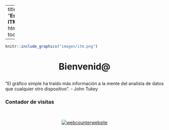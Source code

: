 
---
title: "**Estadística ITM**"
output:
  html_document:
    toc_float: false
   
---
<!-- Global site tag (gtag.js) - Google Analytics -->
<script async src="https://www.googletagmanager.com/gtag/js?id=G-6FW9MX8HJM"></script>
<script>
  window.dataLayer = window.dataLayer || [];
  function gtag(){dataLayer.push(arguments);}
  gtag('js', new Date());

  gtag('config', 'G-6FW9MX8HJM');
</script>

```r
knitr::include_graphics("imagen/itm.png")
```



<center> <h1> **Bienvenid@**

</h1> </center> 


"El gráfico simple ha traído más información a la mente del analista de datos que cualquier otro dispositivo". - John Tukey


### **Contador de visitas**

<br/>
<center> 




<!-- hitwebcounter Code START -->
<a href="https://www.hitwebcounter.com" target="_blank">
<img src="https://hitwebcounter.com/counter/counter.php?page=7209915&style=0040&nbdigits=5&type=page&initCount=900" title="User Stats" Alt="webcounterwebsite"   border="0" >
</a>                                    
                    


  
                            